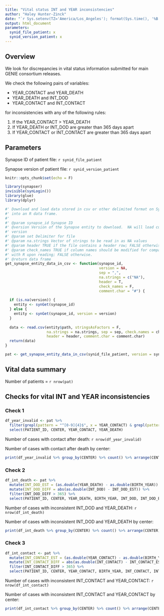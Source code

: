 ```yaml
---
title: "Vital status INT and YEAR inconsistencies"
author: "Haley Hunter-Zinck"
date: "`r Sys.setenv(TZ='America/Los_Angeles'); format(Sys.time(), '%B %d, %Y at %I:%M %p %Z')`"
output: html_document
parameters:
  synid_file_patient: x
  synid_version_patient: x
---
```


## Overview

We look for discrepancies in vital status information submitted for main GENIE consortium releases.  

We check the following pairs of variables:

* YEAR_CONTACT and YEAR_DEATH
* YEAR_DEATH and INT_DOD
* YEAR_CONTACT and INT_CONTACT

for inconsistencies with any of the following rules: 

1. If the YEAR_CONTACT > YEAR_DEATH
2. If YEAR_DEATH or INT_DOD are greater than 365 days apart  
3. If YEAR_CONTACT or INT_CONTACT are greater than 365 days apart  

## Parameters

Synapse ID of patient file: `r synid_file_patient`

Synapse version of patient file: `r synid_version_patient`

```r
knitr::opts_chunk$set(echo = F)

library(synapser)
invisible(synLogin())
library(glue)
library(dplyr)

```

```r
#' Download and load data stored in csv or other delimited format on Synapse
#' into an R data frame.
#' 
#' @param synapse_id Synapse ID
#' @version Version of the Synapse entity to download.  NA will load current
#' version
#' @param set Delimiter for file
#' @param na.strings Vector of strings to be read in as NA values
#' @param header TRUE if the file contains a header row; FALSE otherwise.
#' @param check_names TRUE if column names should be modified for compatibility 
#' with R upon reading; FALSE otherwise.
#' @return data frame
get_synapse_entity_data_in_csv <- function(synapse_id, 
                                           version = NA,
                                           sep = ",", 
                                           na.strings = c("NA"), 
                                           header = T,
                                           check_names = F, 
                                           comment.char = "#") {
  
  if (is.na(version)) {
    entity <- synGet(synapse_id)
  } else {
    entity <- synGet(synapse_id, version = version)
  }
  
  data <- read.csv(entity$path, stringsAsFactors = F, 
                   na.strings = na.strings, sep = sep, check.names = check_names,
                   header = header, comment.char = comment.char)
  return(data)
}
```

```r

pat <- get_synapse_entity_data_in_csv(synid_file_patient, version = synid_version_patient, sep = "\t")

```


## Vital data summary

Number of patients = `r nrow(pat)` 

## Checks for vital INT and YEAR inconsistencies

### Check 1

```r
df_year_invalid <- pat %>% 
  filter(grepl(pattern = "^[0-9]{4}$", x = YEAR_CONTACT) & grepl(pattern = "^[0-9]{4}$", x = YEAR_DEATH) & YEAR_CONTACT > YEAR_DEATH) %>%
  select(PATIENT_ID, CENTER, YEAR_CONTACT, YEAR_DEATH)
```

Number of cases with contact after death: `r nrow(df_year_invalid)`

Number of cases with contact after death by center:
```r
print(df_year_invalid %>% group_by(CENTER) %>% count() %>% arrange(CENTER))
```

### Check 2

```r
df_int_death <- pat %>%
  mutate(INT_DOD_EST = (as.double(YEAR_DEATH) - as.double(BIRTH_YEAR)) * 365) %>%
  mutate(INT_DOD_DIFF = abs(as.double(INT_DOD) - INT_DOD_EST)) %>%
  filter(INT_DOD_DIFF > 365) %>%
  select(PATIENT_ID, CENTER, YEAR_DEATH, BIRTH_YEAR, INT_DOD, INT_DOD_EST, INT_DOD_DIFF)
```

Number of cases with inconsistent INT_DOD and YEAR_DEATH: `r nrow(df_int_death)`

Number of cases with inconsistent INT_DOD and YEAR_DEATH by center:
```r
print(df_int_death %>% group_by(CENTER) %>% count() %>% arrange(CENTER))
```

### Check 3

```r
df_int_contact <- pat %>%
  mutate(INT_CONTACT_EST = (as.double(YEAR_CONTACT) - as.double(BIRTH_YEAR)) * 365) %>%
  mutate(INT_CONTACT_DIFF = abs(as.double(INT_CONTACT) - INT_CONTACT_EST)) %>%
  filter(INT_CONTACT_DIFF > 365) %>%
  select(PATIENT_ID, CENTER, YEAR_CONTACT, BIRTH_YEAR, INT_CONTACT, INT_CONTACT_EST, INT_CONTACT_DIFF)
```

Number of cases with inconsistent INT_CONTACT and YEAR_CONTACT: `r nrow(df_int_contact)`

Number of cases with inconsistent INT_CONTACT and YEAR_CONTACT by center:
```r
print(df_int_contact %>% group_by(CENTER) %>% count() %>% arrange(CENTER))
```
